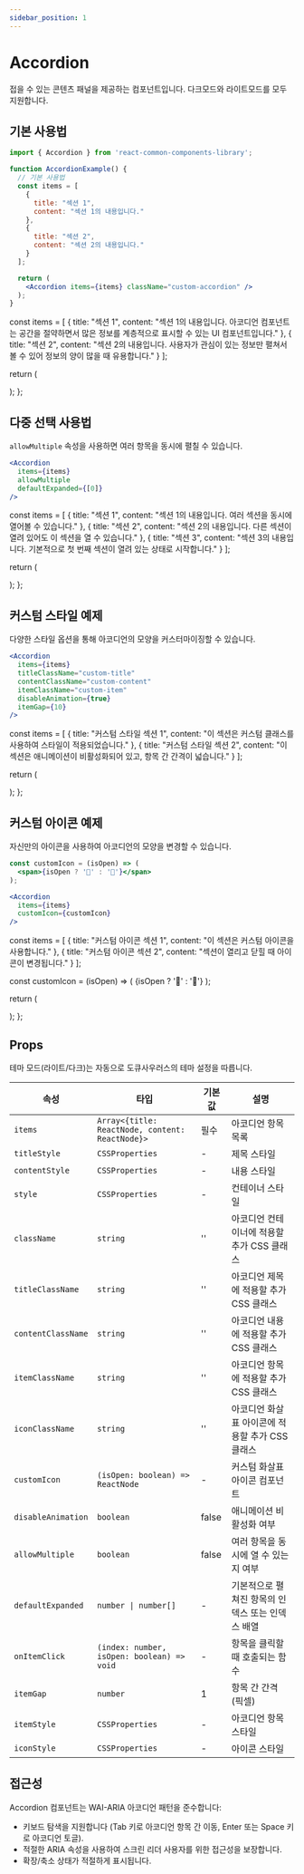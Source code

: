 ```yaml
---
sidebar_position: 1
---
```



# Accordion

접을 수 있는 콘텐츠 패널을 제공하는 컴포넌트입니다. 다크모드와 라이트모드를 모두 지원합니다.

## 기본 사용법

```jsx
import { Accordion } from 'react-common-components-library';

function AccordionExample() {
  // 기본 사용법
  const items = [
    {
      title: "섹션 1",
      content: "섹션 1의 내용입니다."
    },
    {
      title: "섹션 2",
      content: "섹션 2의 내용입니다."
    }
  ];

  return (
    <Accordion items={items} className="custom-accordion" />
  );
}
```

  const items = [
    {
      title: "섹션 1",
      content: "섹션 1의 내용입니다. 아코디언 컴포넌트는 공간을 절약하면서 많은 정보를 계층적으로 표시할 수 있는 UI 컴포넌트입니다."
    },
    {
      title: "섹션 2",
      content: "섹션 2의 내용입니다. 사용자가 관심이 있는 정보만 펼쳐서 볼 수 있어 정보의 양이 많을 때 유용합니다."
    }
  ];

  return (
    <div className="component-preview">
      <Accordion items={items} className="custom-accordion" />
    </div>
  );
};

<BasicAccordionExample />

## 다중 선택 사용법

`allowMultiple` 속성을 사용하면 여러 항목을 동시에 펼칠 수 있습니다.

```jsx
<Accordion 
  items={items} 
  allowMultiple 
  defaultExpanded={[0]} 
/>
```

  const items = [
    {
      title: "섹션 1",
      content: "섹션 1의 내용입니다. 여러 섹션을 동시에 열어볼 수 있습니다."
    },
    {
      title: "섹션 2",
      content: "섹션 2의 내용입니다. 다른 섹션이 열려 있어도 이 섹션을 열 수 있습니다."
    },
    {
      title: "섹션 3",
      content: "섹션 3의 내용입니다. 기본적으로 첫 번째 섹션이 열려 있는 상태로 시작합니다."
    }
  ];

  return (
    <div className="component-preview">
      <Accordion 
        items={items} 
        allowMultiple 
        defaultExpanded={[0]} 
      />
    </div>
  );
};

<MultipleAccordionExample />

## 커스텀 스타일 예제

다양한 스타일 옵션을 통해 아코디언의 모양을 커스터마이징할 수 있습니다.

```jsx
<Accordion 
  items={items}
  titleClassName="custom-title"
  contentClassName="custom-content"
  itemClassName="custom-item"
  disableAnimation={true}
  itemGap={10}
/>
```

  const items = [
    {
      title: "커스텀 스타일 섹션 1",
      content: "이 섹션은 커스텀 클래스를 사용하여 스타일이 적용되었습니다."
    },
    {
      title: "커스텀 스타일 섹션 2",
      content: "이 섹션은 애니메이션이 비활성화되어 있고, 항목 간 간격이 넓습니다."
    }
  ];

  return (
    <div className="component-preview">
      <Accordion 
        items={items}
        titleClassName="custom-title"
        contentClassName="custom-content"
        itemClassName="custom-item"
        disableAnimation={true}
        itemGap={10}
      />
    </div>
  );
};

<CustomStyledAccordionExample />

## 커스텀 아이콘 예제

자신만의 아이콘을 사용하여 아코디언의 모양을 변경할 수 있습니다.

```jsx
const customIcon = (isOpen) => (
  <span>{isOpen ? '📖' : '📘'}</span>
);

<Accordion 
  items={items}
  customIcon={customIcon}
/>
```

  const items = [
    {
      title: "커스텀 아이콘 섹션 1",
      content: "이 섹션은 커스텀 아이콘을 사용합니다."
    },
    {
      title: "커스텀 아이콘 섹션 2",
      content: "섹션이 열리고 닫힐 때 아이콘이 변경됩니다."
    }
  ];

  const customIcon = (isOpen) => (
    <span>{isOpen ? '📖' : '📘'}</span>
  );

  return (
    <div className="component-preview">
      <Accordion 
        items={items}
        customIcon={customIcon}
      />
    </div>
  );
};

<CustomIconAccordionExample />

## Props

테마 모드(라이트/다크)는 자동으로 도큐사우러스의 테마 설정을 따릅니다.

| 속성 | 타입 | 기본값 | 설명 |
|------|------|--------|------|
| `items` | `Array<{title: ReactNode, content: ReactNode}>` | 필수 | 아코디언 항목 목록 |
| `titleStyle` | `CSSProperties` | - | 제목 스타일 |
| `contentStyle` | `CSSProperties` | - | 내용 스타일 |
| `style` | `CSSProperties` | - | 컨테이너 스타일 |
| `className` | `string` | '' | 아코디언 컨테이너에 적용할 추가 CSS 클래스 |
| `titleClassName` | `string` | '' | 아코디언 제목에 적용할 추가 CSS 클래스 |
| `contentClassName` | `string` | '' | 아코디언 내용에 적용할 추가 CSS 클래스 |
| `itemClassName` | `string` | '' | 아코디언 항목에 적용할 추가 CSS 클래스 |
| `iconClassName` | `string` | '' | 아코디언 화살표 아이콘에 적용할 추가 CSS 클래스 |
| `customIcon` | `(isOpen: boolean) => ReactNode` | - | 커스텀 화살표 아이콘 컴포넌트 |
| `disableAnimation` | `boolean` | false | 애니메이션 비활성화 여부 |
| `allowMultiple` | `boolean` | false | 여러 항목을 동시에 열 수 있는지 여부 |
| `defaultExpanded` | `number \| number[]` | - | 기본적으로 펼쳐진 항목의 인덱스 또는 인덱스 배열 |
| `onItemClick` | `(index: number, isOpen: boolean) => void` | - | 항목을 클릭할 때 호출되는 함수 |
| `itemGap` | `number` | 1 | 항목 간 간격 (픽셀) |
| `itemStyle` | `CSSProperties` | - | 아코디언 항목 스타일 |
| `iconStyle` | `CSSProperties` | - | 아이콘 스타일 |

## 접근성

Accordion 컴포넌트는 WAI-ARIA 아코디언 패턴을 준수합니다:

- 키보드 탐색을 지원합니다 (Tab 키로 아코디언 항목 간 이동, Enter 또는 Space 키로 아코디언 토글).
- 적절한 ARIA 속성을 사용하여 스크린 리더 사용자를 위한 접근성을 보장합니다.
- 확장/축소 상태가 적절하게 표시됩니다. 